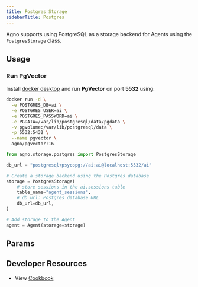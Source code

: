 ```yaml
---
title: Postgres Storage
sidebarTitle: Postgres
---
```


Agno supports using PostgreSQL as a storage backend for Agents using the `PostgresStorage` class.

## Usage

### Run PgVector

Install [docker desktop](https://docs.docker.com/desktop/install/mac-install/) and run **PgVector** on port **5532** using:

```bash
docker run -d \
  -e POSTGRES_DB=ai \
  -e POSTGRES_USER=ai \
  -e POSTGRES_PASSWORD=ai \
  -e PGDATA=/var/lib/postgresql/data/pgdata \
  -v pgvolume:/var/lib/postgresql/data \
  -p 5532:5432 \
  --name pgvector \
  agno/pgvector:16
```

```python postgres_storage_for_agent.py
from agno.storage.postgres import PostgresStorage

db_url = "postgresql+psycopg://ai:ai@localhost:5532/ai"

# Create a storage backend using the Postgres database
storage = PostgresStorage(
    # store sessions in the ai.sessions table
    table_name="agent_sessions",
    # db_url: Postgres database URL
    db_url=db_url,
)

# Add storage to the Agent
agent = Agent(storage=storage)
```

## Params

<Snippet file="storage-postgres-params.mdx" />

## Developer Resources

- View [Cookbook](https://github.com/agno-agi/agno/blob/main/cookbook/storage/postgres_storage/postgres_storage_for_agent.py)
